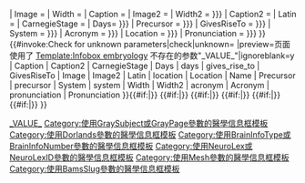 {{infobox anatomy
| type = embryology
| Name = {{{Name|{{PAGENAME}}}}}
| Image = {{{Image|}}}
| Width = {{{Width|}}}
| Caption = {{{Caption|}}}
| Image2 = {{{Image2|}}}
| Width2 = {{{Width2|{{{Width|}}}}}}
| Caption2 = {{{Caption2|}}} 
| Latin = {{{Latin|}}}
| CarnegieStage = {{{CarnegieStage|}}}
| Days= {{{days|{{{Days|}}}}}}
| Precursor = {{{precursor|{{{Precursor|}}}}}}
| GivesRiseTo = {{{gives_rise_to|{{{GivesRiseTo|}}}}}}
| System = {{{system|{{{System|}}}}}}
| Acronym = {{{acronym|{{{Acronym|}}}}}}
| Location = {{{Location|{{{location|}}}}}}
| Pronunciation = {{{pronunciation|{{{Pronunciation|}}}}}}
}}{{main other|
{{#ifeq:{{{1|♦}}}|♦||[[Category:使用過時參數的醫學信息模板|1{{PAGENAME}}]]
}}{{#invoke:Check for unknown parameters|check|unknown=[[Category:使用過時參數的醫學信息模板|_VALUE_{{PAGENAME}}]]
|preview=页面使用了 [[Template:Infobox embryology]] 不存在的参数"_VALUE_"|ignoreblank=y
| Caption | Caption2 | CarnegieStage | Days | days | gives_rise_to | GivesRiseTo | Image | Image2 | Latin | location | Location | Name | Precursor | precursor | System | system | Width | Width2 | acronym | Acronym | pronunciation | Pronunciation
}}{{#if:{{{GraySubject|}}}{{{GrayPage|}}}|[[Category:使用GraySubject或GrayPage參數的醫學信息框模板]]}}
{{#if:{{{Dorlands|}}}{{{DorlandsPre|}}}{{{DorlandsID|}}}{{{DorlandsSuf|}}}|[[Category:使用Dorlands參數的醫學信息框模板]]}}
{{#if:{{{BrainInfoType|}}}{{{BrainInfoNumber|}}}|[[Category:使用BrainInfoType或BrainInfoNumber參數的醫學信息框模板]]}}
{{#if:{{{NeuroLex|}}}{{{NeuroLexID|}}}|[[Category:使用NeuroLex或NeuroLexID參數的醫學信息框模板]]}}
{{#if:{{{MeshName|}}}{{{Meshname|}}}{{{MeSHname|}}}{{{MeshYear|}}}{{{MeshNumber|}}}|[[Category:使用Mesh參數的醫學信息框模板]]}}
{{#if:{{{BamsSlug|}}}|[[Category:使用BamsSlug參數的醫學信息框模板]]}}
}}<noinclude>
{{Documentation}}
</noinclude>
